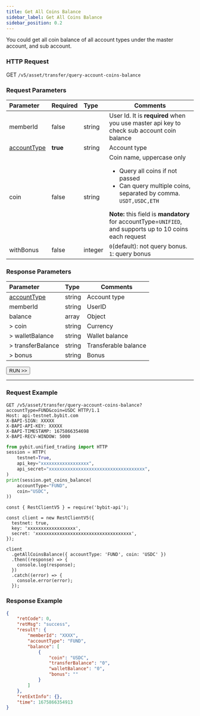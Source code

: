 ```yaml
---
title: Get All Coins Balance
sidebar_label: Get All Coins Balance
sidebar_position: 0.2
---
```

You could get all coin balance of all account types under the master account, and sub account.

### HTTP Request
GET `/v5/asset/transfer/query-account-coins-balance`

### Request Parameters
| Parameter | Required | Type | Comments|
|:----- |:-------|:-----|------ |
|memberId|false |string |User Id. It is <b>required</b> when you use master api key to check sub account coin balance |
|[accountType](../../enum#accounttype)|<b>true</b> |string |Account type |
|coin |false |string |Coin name, uppercase only <ul><li>Query all coins if not passed</li><li>Can query multiple coins, separated by comma. `USDT,USDC,ETH`</li></ul>**Note:** this field is **mandatory** for accountType=`UNIFIED`, and supports up to 10 coins each request|
|withBonus |false |integer |`0`(default): not query bonus. `1`: query bonus  |

### Response Parameters
| Parameter | Type | Comments|
|:----- |:-----|----- |
|[accountType](../../enum#accounttype) |string |Account type|
|memberId |string |UserID|
|balance |array |Object |
|> coin |string |Currency|
|> walletBalance |string |Wallet balance|
|> transferBalance |string |Transferable balance|
|> bonus |string |Bonus|

<a href="/api-explorer/v5/asset/all-balance"><Button>RUN >></Button></a>

---

### Request Example

<Tabs groupId="programming-languages">
<TabItem value="http" label="HTTP">

```http
GET /v5/asset/transfer/query-account-coins-balance?accountType=FUND&coin=USDC HTTP/1.1
Host: api-testnet.bybit.com
X-BAPI-SIGN: XXXXX
X-BAPI-API-KEY: XXXXX
X-BAPI-TIMESTAMP: 1675866354698
X-BAPI-RECV-WINDOW: 5000
```

</TabItem>
<TabItem value="python" label="Python">

```python
from pybit.unified_trading import HTTP
session = HTTP(
    testnet=True,
    api_key="xxxxxxxxxxxxxxxxxx",
    api_secret="xxxxxxxxxxxxxxxxxxxxxxxxxxxxxxxxxxxx",
)
print(session.get_coins_balance(
    accountType="FUND",
    coin="USDC",
))
```

</TabItem>

<TabItem value="Node" label="Node.js">

```n4js
const { RestClientV5 } = require('bybit-api');

const client = new RestClientV5({
  testnet: true,
  key: 'xxxxxxxxxxxxxxxxxx',
  secret: 'xxxxxxxxxxxxxxxxxxxxxxxxxxxxxxxxxxxx',
});

client
  .getAllCoinsBalance({ accountType: 'FUND', coin: 'USDC' })
  .then((response) => {
    console.log(response);
  })
  .catch((error) => {
    console.error(error);
  });
```

</TabItem>
</Tabs>

### Response Example

```json
{
    "retCode": 0,
    "retMsg": "success",
    "result": {
        "memberId": "XXXX",
        "accountType": "FUND",
        "balance": [
            {
                "coin": "USDC",
                "transferBalance": "0",
                "walletBalance": "0",
                "bonus": ""
            }
        ]
    },
    "retExtInfo": {},
    "time": 1675866354913
}
```
